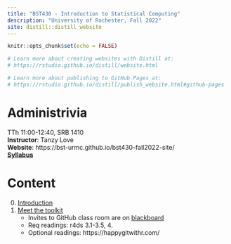 ```yaml
---
title: "BST430 - Introduction to Statistical Computing"
description: "University of Rochester, Fall 2022"
site: distill::distill_website
---
```


```r
knitr::opts_chunk$set(echo = FALSE)

# Learn more about creating websites with Distill at:
# https://rstudio.github.io/distill/website.html

# Learn more about publishing to GitHub Pages at:
# https://rstudio.github.io/distill/publish_website.html#github-pages

```

# Administrivia

TTh 11:00-12:40, SRB 1410
<br>
**Instructor**: Tanzy Love
<br>
**Website**: https://bst-urmc.github.io/bst430-fall2022-site/
<br>
[**Syllabus**](static/syllabus430-2022.pdf)

# Content

0. [Introduction](lecture/l00-intro.html)
1. [Meet the toolkit](lecture/l01-meet-toolkit.html)
    * Invites to GitHub class room are on [blackboard](https://learn.rochester.edu)
    * Req readings: r4ds 3.1-3.5, 4. 
    * Optional readings: https://happygitwithr.com/
<!-- * Resources: [rstudio](https://www.rstudio.com/products/rstudio/download/#download) https://cran.r-project.org/ -->
<!-- 2. [ggplot(i)](lecture/l02-ggplot2-i.html) -->
<!--     * CandyWeight for real. -->
<!--     * Lab 1 [instructions](hw_lab_instruction/lab01-hello-r.html) and repo (accept GH classroom invite). Due 5pm Sept 3. -->
<!-- 3.  [dplyr(i)](lecture/l03-transform-dplyr-i.html) -->
<!--     * Continue working on lab 1 -->
<!-- 4.  [Data types in R](lecture/l04-data-types.html). Finish dplyr(i) lecture. -->
<!--     * HW 1 assigned.  [instructions](hw_lab_instruction/hw-01-airbnb/hw-01-airbnb.html) and repo (accept GH classroom invite).  Due 5pm EDT, Sept 13. -->
<!-- 5.  [Reshaping and combining data frames](lecture/l05a-reshape-merge.html). Finish data types lecture. -->
<!--     *  [Lab 2](hw_lab_instruction/lab02-merge-conflict/lab02-merge-conflict.html). You will need to accept an invitation to join the URMC-BST organization to get access to your repositories to complete these.  Most labs will be completed **in groups** going forward -- if you cannot attend class in person for whatever reason, let me know and I'll set up zoom so you can participate **synchronously and remotely.** -->
<!-- 6.  Finish L5a. -->
<!--     *  [Lab 3](hw_lab_instruction/lab03-laquinta-uno/lab03-laquinta-uno.html).  To be completed in same group as lab 2. -->
<!-- 7.  [dplyr(ii)](lecture/l05b-advanced-dplyr.html), [styleguide](lecture/l06-style.html) -->
<!--     *  [Lab 4](hw_lab_instruction/lab04-laquinta-dos/lab04-laquinta-dos.html).  New groups! -->
<!-- 8.  [Factors and dates](lecture/l07-factors-dates.html) -->
<!--     *  [HW 2](hw_lab_instruction/hw02-accidents/hw02-accidents.html) assigned. -->
<!-- 9.  Effective data visualization [video](https://youtu.be/ZrifrBvFWgg) and [slides](https://rstudio-education.github.io/datascience-box/course-materials/slides/u2-d14-effective-dataviz/u2-d14-effective-dataviz.html#1),  [rstudio.cloud project](https://rstudio.cloud/spaces/162296/project/2929636) and [quiz](https://docs.google.com/forms/d/e/1FAIpQLSdHAZGSFmErFF0FnZNRgbrxOPfcjFAQsjNA2Xlj-SdsOnWyqw/viewform?usp=sf_link). -->
<!--     * Continue working on lab 4. -->
<!-- 10. [Data from files](lecture/l09-data-from-files.html) -->
<!--     *  [Lab 5 assigned](hw_lab_instruction/lab05-sadplots/lab05-sadplots.html) -->
<!--     *  Andrew's office hours will be at 4:30 Thursday this week. -->
<!-- 11. Work on lab 5. -->
<!-- 12. [Text processing](lecture/l10-text.html) -->
<!--     *  Discuss lab 5.  [HW 3 assigned](hw_lab_instruction/hw03-fatal-geography/hw03-fatal-geography.html). -->
<!--     *  Reading: [r4ds chapter 14](https://r4ds.had.co.nz/strings.html) -->
<!-- 13. Continue L10. -->
<!-- 14. [Matrices, indexing, linear algebra](lecture/l11-linear-algebra-indexing.html) -->
<!--     * [Lab 6](hw_lab_instruction/lab06-covid-times/lab06-covid-times.html) assigned. -->
<!-- 15.  Continue with matrices / linear algebra and Lab 6. -->
<!-- 16.  [Functions i](lecture/l12-functions.html), continue to work on lab6. -->
<!-- 17.  [Functions ii and iteration](lecture/l13-functions-ii.html).  [HW04](hw_lab_instruction/hw04-wrangle-r/hw04-wrangle-r.html) (Due 5PM Nov 5) -->
<!-- 18.  [Knitr tricks and debugging](lecture/l14-debugging.html).  [Lab 07](hw_lab_instruction/lab07-generative-art/lab07-generative-art.html) due 5PM Nov 12.  [Lab 07 notes](lecture/lab07-art-notes.html). -->
<!-- 19.  [Linear models](lecture/l15-linear-models.html) -->
<!-- 20.  [Multivariate linear models](lecture/l16-multivariate-lm.html) -->
<!-- 21.  [Prediction and logistic regression](lecture/l17-prediction-logistic.html) -->
<!--      * [HW5](hw_lab_instruction/hw05-modeling-gss/hw-05-modeling-gss.html) due 24 Nov. -->
<!--22.  Resampling and hypothesis testing-->
